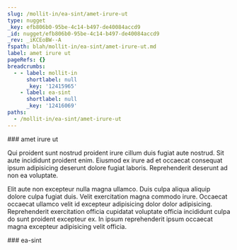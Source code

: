 ```yaml
---
slug: /mollit-in/ea-sint/amet-irure-ut
type: nugget
_key: efb806b0-95be-4c14-b497-de40084accd9
_id: nugget/efb806b0-95be-4c14-b497-de40084accd9
_rev: _iKCEoBW--A
fspath: blah/mollit-in/ea-sint/amet-irure-ut.md
label: amet irure ut
pageRefs: {}
breadcrumbs:
  - - label: mollit-in
      shortlabel: null
      _key: '12415965'
    - label: ea-sint
      shortlabel: null
      _key: '12416069'
paths:
  - /mollit-in/ea-sint/amet-irure-ut
---
```


<NuggetArea>
<Nugget slug="/mollit-in/ea-sint/amet-irure-ut" type="nugget" _key="efb806b0-95be-4c14-b497-de40084accd9" _id="nugget/efb806b0-95be-4c14-b497-de40084accd9" _rev="_iKCEoBW--A" fspath="blah/mollit-in/ea-sint/amet-irure-ut.md" label="amet irure ut" paths="/mollit-in/ea-sint/amet-irure-ut">
<NuggetBody>
### amet irure ut

Qui proident sunt nostrud proident irure cillum duis fugiat aute nostrud. Sit aute incididunt proident enim. Eiusmod ex irure ad et occaecat consequat ipsum adipisicing deserunt dolore fugiat laboris. Reprehenderit deserunt ad non ea voluptate.

Elit aute non excepteur nulla magna ullamco. Duis culpa aliqua aliquip dolore culpa fugiat duis. Velit exercitation magna commodo irure. Occaecat occaecat ullamco velit id excepteur adipisicing dolor dolor adipisicing. Reprehenderit exercitation officia cupidatat voluptate officia incididunt culpa do sunt proident excepteur ex. In ipsum reprehenderit ipsum occaecat magna excepteur adipisicing velit officia.

</NuggetBody>
<Breadcrumbs>
<Crumbs>
<Crumb _key="12415965" label="mollit-in" /><Crumb _key="12416069" label="ea-sint" />
</Crumbs>
</Breadcrumbs>
</Nugget>

<NuggetsInbound>
</NuggetsInbound>
<NuggetsOutbound>
</NuggetsOutbound>
</NuggetArea>
<PassagesInbound>
<Passage direction="inbound" type="passage" _key="12416069" _id="passage/12416069" _rev="_iKCEoBS---" label="ea-sint" passage="ea-sint" fspath="blah/mollit-in/ea-sint" paths="/mollit-in/ea-sint" slug="/mollit-in/ea-sint">
<NuggetBody>
### ea-sint

</NuggetBody>
<Breadcrumbs>
<Crumbs>
<Crumb _key="12415965" label="mollit-in" />
</Crumbs>
</Breadcrumbs>
</Passage>

</PassagesInbound>
<PassagesOutbound>
</PassagesOutbound>